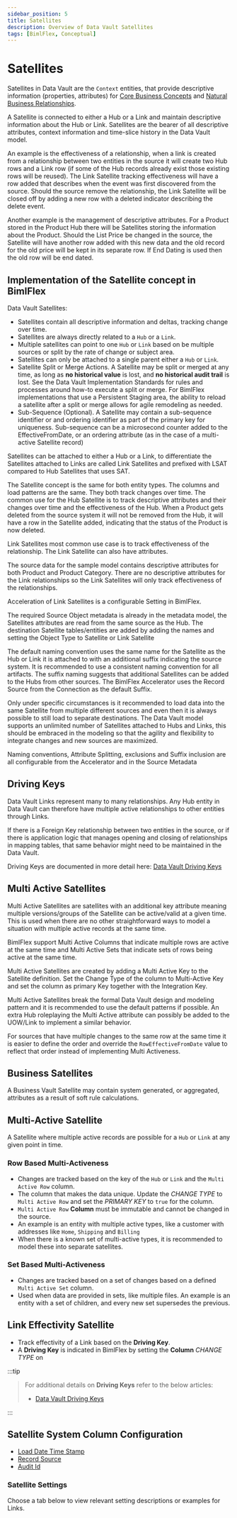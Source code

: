 ---
sidebar_position: 5
title: Satellites
description: Overview of Data Vault Satellites
tags: [BimlFlex, Conceptual]
---


# Satellites

Satellites in Data Vault are the `Context` entities, that provide descriptive information (properties, attributes) for [Core Business Concepts](bimlflex-data-vault-concept-hub) and [Natural Business Relationships](bimlflex-data-vault-concept-link).

A Satellite is connected to either a Hub or a Link and maintain descriptive information about the Hub or Link. Satellites are the bearer of all descriptive attributes, context information and time-slice history in the Data Vault model.

An example is the effectiveness of a relationship, when a link is created from a relationship between two entities in the source it will create two Hub rows and a Link row (if some of the Hub records already exist those existing rows will be reused). The Link Satellite tracking effectiveness will have a row added that describes when the event was first discovered from the source. Should the source remove the relationship, the Link Satellite will be closed off by adding a new row with a deleted indicator describing the delete event.

Another example is the management of descriptive attributes. For a Product stored in the Product Hub there will be Satellites storing the information about the Product. Should the List Price be changed in the source, the Satellite will have another row added with this new data and the old record for the old price will be kept in its separate row. If End Dating is used then the old row will be end dated.

## Implementation of the Satellite concept in BimlFlex

Data Vault Satellites:

* Satellites contain all descriptive information and deltas, tracking change over time.
* Satellites are always directly related to a `Hub` or a `Link`.
* Multiple satellites can point to one `Hub` or `Link` based on be multiple sources or split by the rate of change or subject area.
* Satellites can only be attached to a single parent either a `Hub` or `Link`.
* Satellite Split or Merge Actions.
  A Satellite may be split or merged at any time, as long as **no historical value** is lost, and **no historical audit trail** is lost.
  See the Data Vault Implementation Standards for rules and processes around how-to execute a split or merge.
  For BimlFlex implementations that use a Persistent Staging area, the ability to reload a satellite after a split or merge allows for agile remodeling as needed.
* Sub-Sequence (Optional).
  A Satellite may contain a sub-sequence identifier or and ordering identifier as part of the primary key for uniqueness.
  Sub-sequence can be a microsecond counter added to the EffectiveFromDate, or an ordering attribute (as in the case of a multi-active Satellite record)

Satellites can be attached to either a Hub or a Link, to differentiate the Satellites attached to Links are called Link Satellites and prefixed with LSAT compared to Hub Satellites that uses SAT.

The Satellite concept is the same for both entity types. The columns and load patterns are the same. They both track changes over time. The common use for the Hub Satellite is to track descriptive attributes and their changes over time and the effectiveness of the Hub. When a Product gets deleted from the source system it will not be removed from the Hub, it will have a row in the Satellite added, indicating that the status of the Product is now deleted.

Link Satellites most common use case is to track effectiveness of the relationship. The Link Satellite can also have attributes.

The source data for the sample model contains descriptive attributes for both Product and Product Category. There are no descriptive attributes for the Link relationships so the Link Satellites will only track effectiveness of the relationships.

Acceleration of Link Satellites is a configurable Setting in BimlFlex.

The required Source Object metadata is already in the metadata model, the Satellites attributes are read from the same source as the Hub. The destination Satellite tables/entities are added by adding the names and setting the Object Type to Satellite or Link Satellite

The default naming convention uses the same name for the Satellite as the Hub or Link it is attached to with an additional suffix indicating the source system. It is recommended to use a consistent naming convention for all artifacts. The suffix naming suggests that additional Satellites can be added to the Hubs from other sources. The BimlFlex Accelerator uses the Record Source from the Connection as the default Suffix.

Only under specific circumstances is it recommended to load data into the same Satellite from multiple different sources and even then it is always possible to still load to separate destinations. The Data Vault model supports an unlimited number of Satellites attached to Hubs and Links, this should be embraced in the modeling so that the agility and flexibility to integrate changes and new sources are maximized.

Naming conventions, Attribute Splitting, exclusions and Suffix inclusion are all configurable from the Accelerator and in the Source Metadata

## Driving Keys

Data Vault Links represent many to many relationships. Any Hub entity in Data Vault can therefore have multiple active relationships to other entities through Links.

If there is a Foreign Key relationship between two entities in the source, or if there is application logic that manages opening and closing of relationships in mapping tables, that same behavior might need to be maintained in the Data Vault.

Driving Keys are documented in more detail here: [Data Vault Driving Keys](bimlflex-data-vault-driving-keys)

## Multi Active Satellites

Multi Active Satellites are satellites with an additional key attribute meaning multiple versions/groups of the Satellite can be active/valid at a given time. This is used when there are no other straightforward ways to model a situation with multiple active records at the same time.

BimlFlex support Multi Active Columns that indicate multiple rows are active at the same time and Multi Active Sets that indicate sets of rows being active at the same time.

Multi Active Satellites are created by adding a Multi Active Key to the Satellite definition. Set the Change Type of the column to Multi-Active Key and set the column as primary Key together with the Integration Key.

Multi Active Satellites break the formal Data Vault design and modeling pattern and it is recommended to use the default patterns if possible. An extra Hub roleplaying the Multi Active attribute can possibly be added to the UOW/Link to implement a similar behavior.

For sources that have multiple changes to the same row at the same time it is easier to define the order and override the `RowEffectiveFromDate` value to reflect that order instead of implementing Multi Activeness.

## Business Satellites

A Business Vault Satellite may contain system generated, or aggregated, attributes as a result of soft rule calculations.

## Multi-Active Satellite

A Satellite where multiple active records are possible for a `Hub` or `Link` at any given point in time.

### Row Based Multi-Activeness

* Changes are tracked based on the key of the `Hub` or `Link` and the `Multi Active Row` column.
* The column that makes the data unique.
  Update the *CHANGE TYPE* to `Multi Active Row` and set the *PRIMARY KEY* to `true` for the column.
* `Multi Active Row` **Column** must be immutable and cannot be changed in the source.
* An example is an entity with multiple active types, like a customer with addresses like `Home`, `Shipping` and `Billing`
* When there is a known set of multi-active types, it is recommended to model these into separate satellites.

### Set Based Multi-Activeness

* Changes are tracked based on a set of changes based on a defined `Multi Active Set` column.
* Used when data are provided in sets, like multiple files.
    An example is an entity with a set of children, and every new set supersedes the previous.

## Link Effectivity Satellite

* Track effectivity of a Link based on the **Driving Key**.
* A **Driving Key** is indicated in BimlFlex by setting the **Column** *CHANGE TYPE* on
:::tip


> For additional details on **Driving Keys** refer to the below articles:
>
> * [Data Vault Driving Keys](bimlflex-data-vault-driving-keys)

:::


## Satellite System Column Configuration

* [Load Date Time Stamp](xref:bimlflex-data-vault-best-practices#roweffectivefromdate)
* [Record Source](xref:bimlflex-data-vault-best-practices#record-source)
* [Audit Id](xref:bimlflex-data-vault-best-practices#audit-id)

### Satellite Settings

Choose a tab below to view relevant setting descriptions or examples for Links.

<SettingsSatellite />
